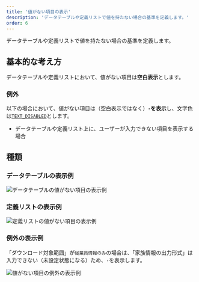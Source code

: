 ```yaml
---
title: '値がない項目の表示'
description: 'データテーブルや定義リストで値を持たない場合の基準を定義します。'
order: 6
---
```

データテーブルや定義リストで値を持たない場合の基準を定義します。


## 基本的な考え方
データテーブルや定義リストにおいて、値がない項目は**空白表示**とします。

### 例外
以下の場合において、値がない項目は（空白表示ではなく）**`-`を表示**し、文字色は[`TEXT_DISABLED`](/products/design-tokens/color/#h2-2)とします。

- データテーブルや定義リスト上に、ユーザーが入力できない項目を表示する場合

## 種類

### データテーブルの表示例
![データテーブルの値がない項目の表示例](./images/empty-data/empty-data-data-table.png)

### 定義リストの表示例
![定義リストの値がない項目の表示例](./images/empty-data/empty-data-definition-list.png)

### 例外の表示例
「ダウンロード対象範囲」が`従業員情報のみ`の場合は、「家族情報の出力形式」は入力できない（未設定状態になる）ため、`-`を表示します。

![値がない項目の例外の表示例](./images/empty-data/empty-data-exception.png)

